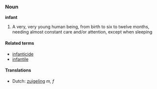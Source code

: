 ===Noun===
'''infant'''

#A very, very young human being, from birth to six to twelve months, needing almost constant care and/or attention, except when sleeping

====Related terms====
*[[infanticide]]
*[[infantile]]

====Translations====
*Dutch: [[zuigeling]] ''m, f''